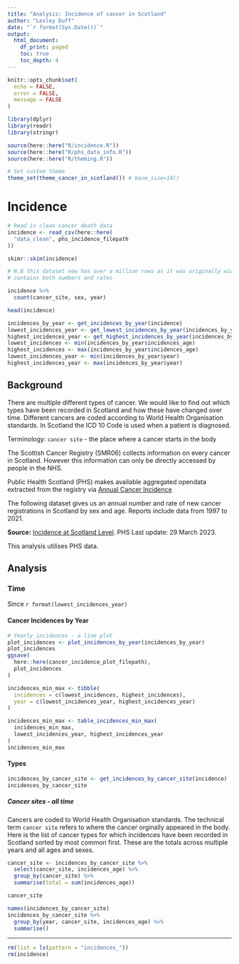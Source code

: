 ```yaml
---
title: "Analysis: Incidence of cancer in Scotland"
author: "Lesley Duff"
date: "`r format(Sys.Date())`"
output:
  html_document:
    df_print: paged
    toc: true
    toc_depth: 4
---
```

```r
knitr::opts_chunk$set(
  echo = FALSE,
  error = FALSE,
  message = FALSE
)
```

```r
library(dplyr)
library(readr)
library(stringr)
```

```r
source(here::here("R/incidence.R"))
source(here::here("R/phs_data_info.R"))
source(here::here("R/theming.R"))
```

```r
# Set custom theme
theme_set(theme_cancer_in_scotland()) # base_size=14))
```
# Incidence
```r
# Read in clean cancer death data
incidence <- read_csv(here::here(
  "data_clean", phs_incidence_filepath
))
```

```r
skimr::skim(incidence)

# N.B this dataset now has over a million rows as it was originally wide and
# contains both numbers and rates

incidence %>%
  count(cancer_site, sex, year)

head(incidence)
```

```r
incidences_by_year <- get_incidences_by_year(incidence)
lowest_incidences_year <- get_lowest_incidences_by_year(incidences_by_year)
highest_incidences_year <- get_highest_incidences_by_year(incidences_by_year)
lowest_incidences <- min(incidences_by_year$incidences_age)
highest_incidences <- max(incidences_by_year$incidences_age)
lowest_incidences_year <- min(incidences_by_year$year)
highest_incidences_year <- max(incidences_by_year$year)
```

## Background

There are multiple different types of cancer. We would like to find out which 
types have been recorded in Scotland and how these have changed over time. 
Different cancers are coded according to World Health Organisation standards.
In Scotland the ICD 10 Code is used when a patient is diagnosed.

Terminology: `cancer site` - the place where a cancer starts in the body

The Scottish Cancer Registry (SMR06) collects information on every cancer in 
Scotland. However this information can only be directly accessed by people in 
the NHS.

Public Health Scotland (PHS) makes available aggregated opendata extracted from 
the registry via 
[Annual Cancer Incidence](https://www.opendata.nhs.scot/dataset/annual-cancer-incidence)



The following dataset gives us an annual number and rate of new cancer 
registrations in Scotland by sex and age. Reports include data from 1997 to 2021.

**Source:**  [Incidence at Scotland Level](https://www.opendata.nhs.scot/dataset/c2c59eb1-3aff-48d2-9e9c-60ca8605431d/resource/72c852b8-ee28-4fd8-84a9-5f415f4bc325/download/opendata_inc9721_scotland.csv). 
PHS Last update: 29 March 2023.
 
This analysis utilises PHS data.

## Analysis
### Time

Since `r format(lowest_incidences_year)` 

#### Cancer Incidences by Year
```r
# Yearly incidences - a line plot
plot_incidences <- plot_incidences_by_year(incidences_by_year)
plot_incidences
ggsave(
  here::here(cancer_incidence_plot_filepath),
  plot_incidences
)
```


```r
incidences_min_max <- tibble(
  incidences = c(lowest_incidences, highest_incidences),
  year = c(lowest_incidences_year, highest_incidences_year)
)

incidences_min_max <- table_incidences_min_max(
  incidences_min_max,
  lowest_incidences_year, highest_incidences_year
)
incidences_min_max
```
#### Types
```r
incidences_by_cancer_site <- get_incidences_by_cancer_site(incidence)
incidences_by_cancer_site
```
##### Cancer sites - all time
Cancers are coded to World Health Organisation standards. The technical term 
`cancer site` refers to where the cancer orginally appeared in the body.
Here is the list of cancer types for which incidences have been recorded in 
Scotland sorted by most common first. These are the totals across multiple years and all ages and sexes.

```r
cancer_site <- incidences_by_cancer_site %>%
  select(cancer_site, incidences_age) %>%
  group_by(cancer_site) %>%
  summarise(total = sum(incidences_age))

cancer_site
```


```r
names(incidences_by_cancer_site)
incidences_by_cancer_site %>%
  group_by(year, cancer_site, incidences_age) %>%
  summarise()
```




***
```r
rm(list = ls(pattern = "incidences_"))
rm(incidence)
```

